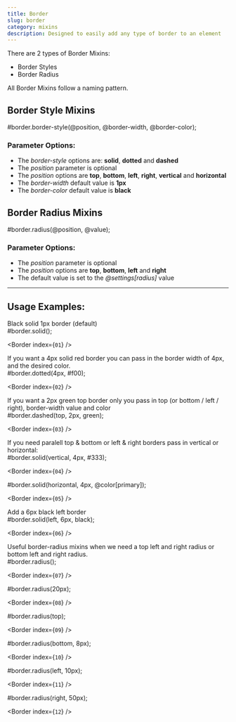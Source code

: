 ```yaml
---
title: Border
slug: border
category: mixins
description: Designed to easily add any type of border to an element
---
```



There are 2 types of Border Mixins: 
* Border Styles 
* Border Radius

All Border Mixins follow a naming pattern.

## Border Style Mixins

<div className="code-block">
  <CodeBlock>
    #border.border-style(@position, @border-width, @border-color);
  </CodeBlock>
</div>

### Parameter Options:

* The *border-style* options are: **solid**, **dotted** and **dashed**
* The *position* parameter is optional
* The *position* options are **top**, **bottom**, **left**, **right**, **vertical** and **horizontal**
* The *border-width* default value is **1px**
* The *border-color* default value is **black**

## Border Radius Mixins

<div className="code-block">
  <CodeBlock>
    #border.radius(@position, @value);
  </CodeBlock>
</div>

### Parameter Options:

* The *position* parameter is optional
* The *position* options are **top**, **bottom**, **left** and **right**
* The default value is set to the *@settings[radius]* value

---

## Usage Examples:


<div className={`code-block__description`}>
  Black solid 1px border (default)
</div>

<div className="code-block">
  <CodeBlock>
    #border.solid();
  </CodeBlock>

  <Border index={`01`} />
</div>

<div className={`code-block__description`}>
  If you want a 4px solid red border you can pass in the border width of 4px, and the desired color.
</div>

<div className="code-block">
  <CodeBlock>
    #border.dotted(4px, #f00);
  </CodeBlock>

  <Border index={`02`} />
</div>

<div className={`code-block__description`}>
  If you want a 2px green top border only you pass in top (or bottom / left / right), border-width value and color
</div>

<div className="code-block">
  <CodeBlock>
    #border.dashed(top, 2px, green);
  </CodeBlock>

  <Border index={`03`} />
</div>

<div className={`code-block__description`}>
  If you need paralell top & bottom or left & right borders pass in vertical or horizontal:
</div>

<div className="code-block">
  <CodeBlock>
    #border.solid(vertical, 4px, #333);
  </CodeBlock>

  <Border index={`04`} />
</div>

<div className="code-block">
  <CodeBlock>
    #border.solid(horizontal, 4px, @color[primary]);
  </CodeBlock>
  
  <Border index={`05`} />
</div>

<div className={`code-block__description`}>
  Add a 6px black left border
</div>

<div className="code-block">
  <CodeBlock>
    #border.solid(left, 6px, black);
  </CodeBlock>

  <Border index={`06`} />
</div>

<div className={`code-block__description`}>
  Useful border-radius mixins when we need a top left and right radius or 
  bottom left and right radius.
</div>

<div className="code-block">
  <CodeBlock>
    #border.radius();
  </CodeBlock>

  <Border index={`07`} />
</div>

<div className="code-block">
  <CodeBlock>
    #border.radius(20px);
  </CodeBlock>

  <Border index={`08`} />
</div>

<div className="code-block">
  <CodeBlock>
    #border.radius(top);
  </CodeBlock>

  <Border index={`09`} />
</div>

<div className="code-block">
  <CodeBlock>
    #border.radius(bottom, 8px);
  </CodeBlock>

  <Border index={`10`} />
</div>

<div className="code-block">
  <CodeBlock>
    #border.radius(left, 10px);
  </CodeBlock>

  <Border index={`11`} />
</div>

<div className="code-block">
  <CodeBlock>
    #border.radius(right, 50px);
  </CodeBlock>

  <Border index={`12`} />
</div>